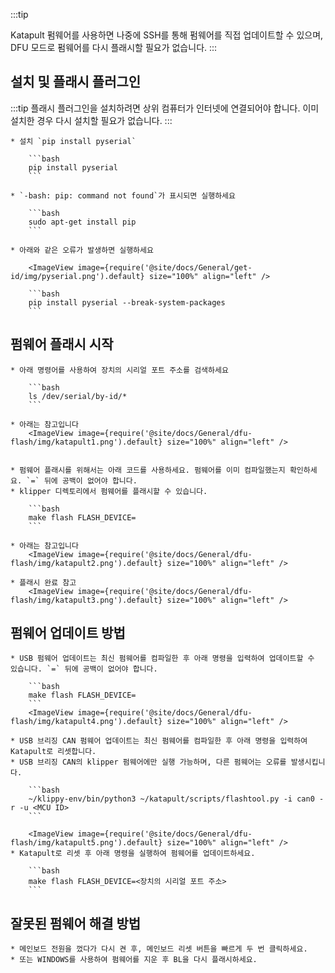 :::tip

Katapult 펌웨어를 사용하면 나중에 SSH를 통해 펌웨어를 직접 업데이트할 수 있으며, DFU 모드로 펌웨어를 다시 플래시할 필요가 없습니다.
:::

## 설치 및 플래시 플러그인

:::tip
플래시 플러그인을 설치하려면 상위 컴퓨터가 인터넷에 연결되어야 합니다.
이미 설치한 경우 다시 설치할 필요가 없습니다.
:::

    * 설치 `pip install pyserial`

        ```bash
        pip install pyserial
        ```

    * `-bash: pip: command not found`가 표시되면 실행하세요

        ```bash
        sudo apt-get install pip
        ```

    * 아래와 같은 오류가 발생하면 실행하세요

        <ImageView image={require('@site/docs/General/get-id/img/pyserial.png').default} size="100%" align="left" />

        ```bash
        pip install pyserial --break-system-packages
        ```

## 펌웨어 플래시 시작

    * 아래 명령어를 사용하여 장치의 시리얼 포트 주소를 검색하세요

        ```bash
        ls /dev/serial/by-id/*
        ```

    * 아래는 참고입니다
        <ImageView image={require('@site/docs/General/dfu-flash/img/katapult1.png').default} size="100%" align="left" />


    * 펌웨어 플래시를 위해서는 아래 코드를 사용하세요. 펌웨어를 이미 컴파일했는지 확인하세요. `=` 뒤에 공백이 없어야 합니다.
    * klipper 디렉토리에서 펌웨어를 플래시할 수 있습니다.

        ```bash
        make flash FLASH_DEVICE=
        ```

    * 아래는 참고입니다
        <ImageView image={require('@site/docs/General/dfu-flash/img/katapult2.png').default} size="100%" align="left" />

    * 플래시 완료 참고
        <ImageView image={require('@site/docs/General/dfu-flash/img/katapult3.png').default} size="100%" align="left" />

## 펌웨어 업데이트 방법


    * USB 펌웨어 업데이트는 최신 펌웨어를 컴파일한 후 아래 명령을 입력하여 업데이트할 수 있습니다. `=` 뒤에 공백이 없어야 합니다.

        ```bash
        make flash FLASH_DEVICE=
        ```
        <ImageView image={require('@site/docs/General/dfu-flash/img/katapult4.png').default} size="100%" align="left" />

    * USB 브리징 CAN 펌웨어 업데이트는 최신 펌웨어를 컴파일한 후 아래 명령을 입력하여 Katapult로 리셋합니다.
    * USB 브리징 CAN의 klipper 펌웨어에만 실행 가능하며, 다른 펌웨어는 오류를 발생시킵니다.

        ```bash
        ~/klippy-env/bin/python3 ~/katapult/scripts/flashtool.py -i can0 -r -u <MCU ID>
        ```

        <ImageView image={require('@site/docs/General/dfu-flash/img/katapult5.png').default} size="100%" align="left" />
    * Katapult로 리셋 후 아래 명령을 실행하여 펌웨어를 업데이트하세요.

        ```bash
        make flash FLASH_DEVICE=<장치의 시리얼 포트 주소>
        ```

## 잘못된 펌웨어 해결 방법

    * 메인보드 전원을 껐다가 다시 켠 후, 메인보드 리셋 버튼을 빠르게 두 번 클릭하세요.
    * 또는 WINDOWS를 사용하여 펌웨어를 지운 후 BL을 다시 플래시하세요.